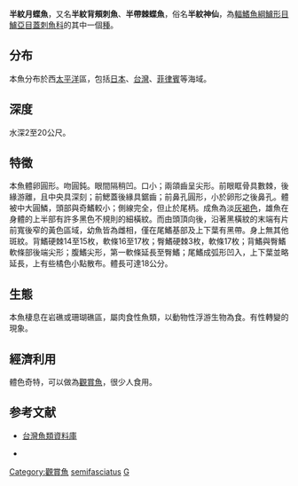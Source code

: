 {{Speciesbox
| genus = Genicanthus
| species = semifasciatus
| image = Genicanthus semifasciatus.jpg
| status = LC
| status_system = IUCN3.1
| authority = [[Kamohara|Kamohara]], 1934
}}
'''半紋月蝶魚'''，又名'''半紋背頰刺魚'''、'''半帶棘蝶魚'''，俗名'''半紋神仙'''，為[[輻鰭魚綱|輻鰭魚綱]][[鱸形目|鱸形目]][[鱸亞目|鱸亞目]][[蓋刺魚科|蓋刺魚科]]的其中一個[[種|種]]。

==分布==
本魚分布於西[[太平洋|太平洋]]區，包括[[日本|日本]]、[[台灣|台灣]]、[[菲律賓|菲律賓]]等海域。

==深度==
水深2至20公尺。

==特徵==
本魚體卵圓形。吻圓鈍。眼間隔稍凹。口小；兩頜齒呈尖形。前眼眶骨具數棘，後緣游離，且中央具深刻；前鰓蓋後緣具鋸齒；前鼻孔圓形，小於卵形之後鼻孔。體被中大圓鱗，頭部與奇鰭較小；側線完全，但止於尾柄。成魚為淡[[灰褐色|灰褐色]]，雄魚在身體的上半部有許多黑色不規則的細橫紋。而由頭頂向後，沿著黑橫紋的末端有片前寬後窄的黃色區域，幼魚皆為雌相，僅在尾鰭基部及上下葉有黑帶。身上無其他斑紋。背鰭硬棘14至15枚，軟條16至17枚；臀鰭硬棘3枚，軟條17枚；背鰭與臀鰭軟條部後端尖形；腹鰭尖形，第一軟條延長至臀鰭；尾鰭成弧形凹入，上下葉並略延長，上有些橘色小點散布。體長可達18公分。

==生態==
本魚棲息在岩礁或珊瑚礁區，屬肉食性魚類，以動物性浮游生物為食。有性轉變的現象。

==經濟利用==
體色奇特，可以做為[[觀賞魚|觀賞魚]]，很少人食用。

==参考文献==
*[http://fishdb.sinica.edu.tw/ 台灣魚類資料庫]{{Wayback|url=http://fishdb.sinica.edu.tw/ |date=20160304193340 }}
{{refbegin}}
* {{TaiBNET| zh=半紋背頰刺魚 | id=382299 | binomial=Genicanthus semifasciatus | authority=Kamohara, 1934 | var= | accessdate=2013-01-24}}
{{refend}}
{{Taxonbar|from=Q2738805}}

[[Category:觀賞魚|Category:觀賞魚]]
[[Category:月蝶魚屬|semifasciatus]]
[[Category:1934年描述的魚類|G]]